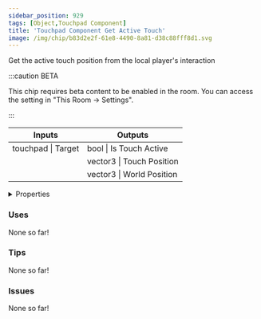 ```yaml
---
sidebar_position: 929
tags: [Object,Touchpad Component]
title: 'Touchpad Component Get Active Touch'
image: /img/chip/b83d2e2f-61e8-4490-8a81-d38c88fff8d1.svg
---
```


Get the active touch position from the local player's interaction

:::caution BETA

This chip requires beta content to be enabled in the room. You can access the setting in "This Room -> Settings".

:::

<IChip uuid="b83d2e2f-61e8-4490-8a81-d38c88fff8d1"/>

<table><thead><tr><th>Inputs</th><th>Outputs</th></tr></thead><tbody><tr><td>touchpad | Target</td><td>bool | Is Touch Active</td></tr><tr><td /><td>vector3 | Touch Position</td></tr><tr><td /><td>vector3 | World Position</td></tr></tbody></table>

<details>
  <summary>Properties</summary>
  <div>
    <div>
    <table>
      <tbody>
        <tr>
          <td>Is beta required?</td>
          <td>Yes</td>
        </tr>
        <tr>
          <td>Is chip a trolling risk?</td>
          <td>No</td>
        </tr>
        <tr>
          <td>Is chip a role assignment risk?</td>
          <td>No</td>
        </tr>
        <tr>
          <td>Chip UUID</td>
          <td>b83d2e2f-61e8-4490-8a81-d38c88fff8d1</td>
        </tr>
        <tr>
          <td>Room availability</td>
          <td>Available everywhere</td>
        </tr>
      </tbody>
    </table>
    </div>
  </div>
</details>

### Uses

None so far!

### Tips

None so far!

### Issues

None so far!